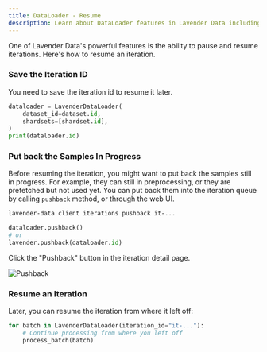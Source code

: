 ```yaml
---
title: DataLoader - Resume
description: Learn about DataLoader features in Lavender Data including shuffling, fault tolerance, and resumable iterations
---
```




One of Lavender Data's powerful features is the ability to pause and resume iterations.
Here's how to resume an iteration.

### Save the Iteration ID

You need to save the iteration id to resume it later.

```python
dataloader = LavenderDataLoader(
    dataset_id=dataset.id,
    shardsets=[shardset.id],
)
print(dataloader.id)
```

### Put back the Samples In Progress

Before resuming the iteration, you might want to put back
the samples still in progress. For example, they can still in preprocessing,
or they are prefetched but not used yet.
You can put back them into the iteration queue by calling `pushback` method, 
or through the web UI.

<Tabs syncKey="ui-or-py">
  <TabItem value="cli" label="CLI">

```bash
lavender-data client iterations pushback it-...
```

  </TabItem>
  <TabItem value="python" label="Python">

```python
dataloader.pushback()
# or
lavender.pushback(dataloader.id)
```

  </TabItem>
  <TabItem value="web-ui" label="Web UI">

Click the "Pushback" button in the iteration detail page.

![Pushback](/web-ui/web-ui-iteration-detail.png)

  </TabItem>
</Tabs>


### Resume an Iteration

Later, you can resume the iteration from where it left off:

```python
for batch in LavenderDataLoader(iteration_id="it-..."):
    # Continue processing from where you left off
    process_batch(batch)
```

